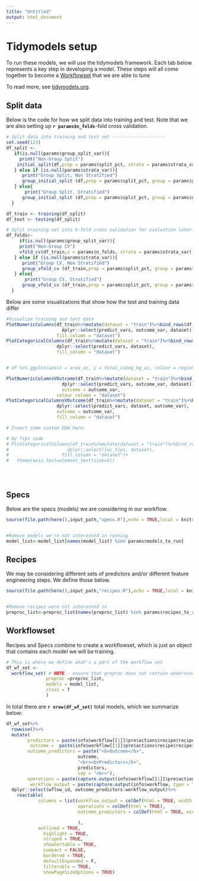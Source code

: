 ```yaml
---
title: "Untitled"
output: html_document
---
```


# Tidymodels setup {.tabset}

To run these models, we will use the tidymodels framework. Each tab below represents a key step in developing a model. These steps will all come together to become a [Workflowset](https://workflowsets.tidymodels.org/) that we are able to tune

To read more, see [tidymodels.org](https://www.tidymodels.org/start/).

## Split data

Below is the code for how we split data into training and test. Note that we are also setting up **`r params$n_folds`**-fold cross validation.

```r

# Split data into training and test set --------------------
set.seed(123)
df_split <-
   if(is.null(params$group_split_var)){
     print("Non-Group Split")
    initial_split(df,prop = params$split_pct, strata = params$strata_var)
   } else if (is.null(params$strata_var)){
      print("Group Split, Non Stratified")
      group_initial_split (df,prop = params$split_pct, group = params$group_split_var)
   } else{
       print("Group Split, Stratified")
      group_initial_split (df,prop = params$split_pct, group = params$group_split_var, strata = params$strata_var)
  }

df_train <- training(df_split)
df_test <- testing(df_split)

# Split training set into k-fold cross validation for evaluation later
df_folds<- 
     if(is.null(params$group_split_var)){
     print("Non-Group CV")
     vfold_cv(df_train,v = params$n_folds, strata = params$strata_var)
   } else if (is.null(params$strata_var)){
      print("Group CV, Non Stratified")
      group_vfold_cv (df_train,prop = params$split_pct, group = params$group_split_var,  v = params$n_folds,)
   } else{
       print("Group CV, Stratified")
      group_vfold_cv (df_train,prop = params$split_pct, group = params$group_split_var,  v = params$n_folds, strata = params$strata_var)
  }


```

Below are some visualizations that show how the test and training data differ

```r

#Visualize training and test data
PlotNumericColumns(df_train%>%mutate(dataset = "train")%>%bind_rows(df_test%>%mutate(dataset = "test"))%>%
                     dplyr::select(predict_vars, outcome_var, dataset),
                   fill_column = "dataset")
PlotCategoricalColumns(df_train%>%mutate(dataset = "train")%>%bind_rows(df_test%>%mutate(dataset = "test"))%>%
                   dplyr::select(predict_vars, dataset),
                   fill_column = "dataset")


# df %>% ggplot(aes(x = area_ac, y = total_co2eq_kg_ac, colour = region)) +geom_point()
```


```r

PlotNumericColumnsVOutcome(df_train%>%mutate(dataset = "train")%>%bind_rows(df_test%>%mutate(dataset = "test"))%>%
                     dplyr::select(predict_vars, outcome_var, dataset),
                     outcome = outcome_var,
                   colour_column = "dataset")
PlotCategoricalColumnsVOutcome(df_train%>%mutate(dataset = "train")%>%bind_rows(df_test%>%mutate(dataset = "test"))%>%
                   dplyr::select(predict_vars, dataset, outcome_var),
                   outcome = outcome_var,
                   fill_column = "dataset")

```


```r

# Insert some custom EDA here.

# By fips code
# PlotCategoricalColumns(df_train%>%mutate(dataset = "train")%>%bind_rows(df_test%>%mutate(dataset = "test"))%>%
#                      dplyr::select(loc_fips, dataset),
#                    fill_column = "dataset")+
#   theme(axis.text=element_text(size=5))





```

## Specs

Below are the specs (models) we are considering in our workflow.

```r
source(file.path(here(),input_path,"specs.R"),echo = TRUE,local = knitr::knit_global())


#Remove models we're not interested in running
model_list<-model_list[names(model_list) %in% params$models_to_run]


```

## Recipes

We may be considering different sets of predictors and/or different feature engineering steps. We define those below.

```r
source(file.path(here(),input_path,"recipes.R"),echo = TRUE,local = knitr::knit_global())


#Remove recipes were not interested in
preproc_list<-preproc_list[names(preproc_list) %in% params$recipes_to_run]


```

## Workflowset

Recipes and Specs combine to create a workflowset, which is just an object that contains each model we will be training.

```r

# This is where we define what's a part of the workflow set
df_wf_set <-
  workflow_set( # NOTE - ensure that preproc does not contain underscore (for later plotting)
               preproc =preproc_list,
               models = model_list,
               cross = T
               )


```

In total there are **`r nrow(df_wf_set)`** total models, which we summarize below:

```r
df_wf_set%>%
  rowwise()%>%
  mutate(
        predictors = paste(info$workflow[[1]]$pre$actions$recipe$recipe$var_info%>%filter(role == "predictor")%>%pull(variable), collapse = "<br>"),
         outcome =  paste(info$workflow[[1]]$pre$actions$recipe$recipe$var_info%>%filter(role == "outcome")%>%pull(variable),   collapse = ","),
        outcome_predictors = paste("<b>Outcome</b>",
                           outcome,
                           "<br><b>Predictors</b>",
                           predictors,
                           sep = "<br>"),
        operations = paste(capture.output(info$workflow[[1]]$pre$actions$recipe$recipe)[-(1:10)], collapse = "<br><br>"),
         workflow_output = paste(capture.output(info$workflow, type = "output"), collapse = "<br>"))%>%
  dplyr::select(wflow_id, outcome_predictors:workflow_output)%>%
    reactable(
            columns = list(workflow_output = colDef(html = TRUE, width = 1000),
                           operations = colDef(html = TRUE),
                           outcome_predictors = colDef(html = TRUE, width = 250)

                           ),
            outlined = TRUE,
              highlight = TRUE,
              striped = TRUE,
              showSortable = TRUE,
              compact = FALSE,
              bordered = TRUE,
              defaultExpanded = F,
              filterable = TRUE,
              showPageSizeOptions = TRUE)

```